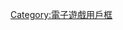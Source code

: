 {{Userbox
  |border-c = #000000
  |border-s = 1
  |id-c = #000000
  |id-s = 12
  |id-fc = #c0c0c0
  |info-c = #483d8b
  |info-s = 9
  |info-fc = #c0c0c0
  |id = [[File:Nintendo-Game-Boy-Advance-Milky-Blue-FL.png|45px|alt=GBA]]
  |info = 這個用戶擁有'''[[Game Boy Advance|{{font|Game Boy Advance|color=#c0c0c0}}]]'''或'''[[Game Boy Advance SP|{{font|Game Boy Advance SP|color=#c0c0c0}}]]'''。
}}<includeonly>[[Category:拥有GBA的维基人|{{PAGENAME}}]]</includeonly><noinclude>

{{DEFAULTSORT:#Game Boy Advance}}
[[Category:拥有GBA的维基人| ]]
[[Category:電子遊戲用戶框]]
</noinclude>